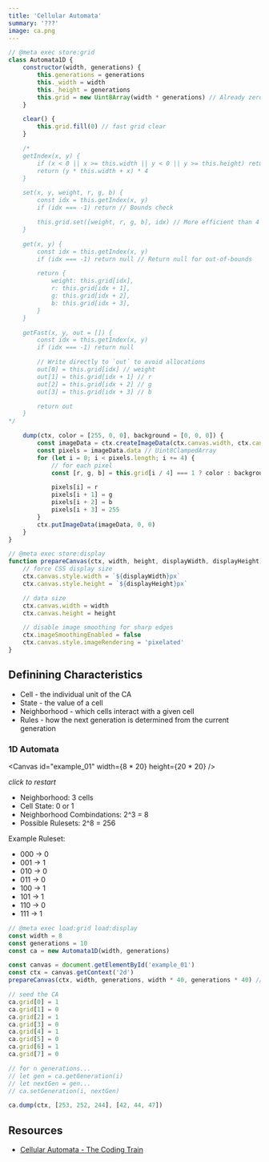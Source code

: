 ```yaml
---
title: 'Cellular Automata'
summary: '???'
image: ca.png
---
```


```javascript
// @meta exec store:grid
class Automata1D {
    constructor(width, generations) {
        this.generations = generations
        this._width = width
        this._height = generations
        this.grid = new Uint8Array(width * generations) // Already zeroed
    }

    clear() {
        this.grid.fill(0) // fast grid clear
    }

    /*
    getIndex(x, y) {
        if (x < 0 || x >= this.width || y < 0 || y >= this.height) return -1
        return (y * this.width + x) * 4
    }

    set(x, y, weight, r, g, b) {
        const idx = this.getIndex(x, y)
        if (idx === -1) return // Bounds check

        this.grid.set([weight, r, g, b], idx) // More efficient than 4 assignments
    }

    get(x, y) {
        const idx = this.getIndex(x, y)
        if (idx === -1) return null // Return null for out-of-bounds

        return {
            weight: this.grid[idx],
            r: this.grid[idx + 1],
            g: this.grid[idx + 2],
            b: this.grid[idx + 3],
        }
    }

    getFast(x, y, out = []) {
        const idx = this.getIndex(x, y)
        if (idx === -1) return null

        // Write directly to `out` to avoid allocations
        out[0] = this.grid[idx] // weight
        out[1] = this.grid[idx + 1] // r
        out[2] = this.grid[idx + 2] // g
        out[3] = this.grid[idx + 3] // b

        return out
    }
*/

    dump(ctx, color = [255, 0, 0], background = [0, 0, 0]) {
        const imageData = ctx.createImageData(ctx.canvas.width, ctx.canvas.height)
        const pixels = imageData.data // Uint8ClampedArray
        for (let i = 0; i < pixels.length; i += 4) {
            // for each pixel
            const [r, g, b] = this.grid[i / 4] === 1 ? color : background

            pixels[i] = r
            pixels[i + 1] = g
            pixels[i + 2] = b
            pixels[i + 3] = 255
        }
        ctx.putImageData(imageData, 0, 0)
    }
}
```

```javascript
// @meta exec store:display
function prepareCanvas(ctx, width, height, displayWidth, displayHeight) {
    // force CSS display size
    ctx.canvas.style.width = `${displayWidth}px`
    ctx.canvas.style.height = `${displayHeight}px`

    // data size
    ctx.canvas.width = width
    ctx.canvas.height = height

    // disable image smoothing for sharp edges
    ctx.imageSmoothingEnabled = false
    ctx.canvas.style.imageRendering = 'pixelated'
}
```

## Definining Characteristics

-   Cell - the individual unit of the CA
-   State - the value of a cell
-   Neighborhood - which cells interact with a given cell
-   Rules - how the next generation is determined from the current generation

### 1D Automata

<Canvas id="example_01" width={8 * 20} height={20 * 20} />

_click to restart_

-   Neighborhood: 3 cells
-   Cell State: 0 or 1
-   Neighborhood Combindations: 2^3 = 8
-   Possible Rulesets: 2^8 = 256

Example Ruleset:

-   000 -> 0
-   001 -> 1
-   010 -> 0
-   011 -> 0
-   100 -> 1
-   101 -> 1
-   110 -> 0
-   111 -> 1

```js
// @meta exec load:grid load:display
const width = 8
const generations = 10
const ca = new Automata1D(width, generations)

const canvas = document.getElementById('example_01')
const ctx = canvas.getContext('2d')
prepareCanvas(ctx, width, generations, width * 40, generations * 40) // scale and pixelate

// seed the CA
ca.grid[0] = 1
ca.grid[1] = 0
ca.grid[2] = 1
ca.grid[3] = 0
ca.grid[4] = 1
ca.grid[5] = 0
ca.grid[6] = 1
ca.grid[7] = 0

// for n generations...
// let gen = ca.getGeneration(i)
// let nextGen = gen...
// ca.setGeneration(i, nextGen)

ca.dump(ctx, [253, 252, 244], [42, 44, 47])
```

## Resources

-   [Cellular Automata - The Coding Train](https://www.youtube.com/watch?v=Ggxt06qSAe4)
